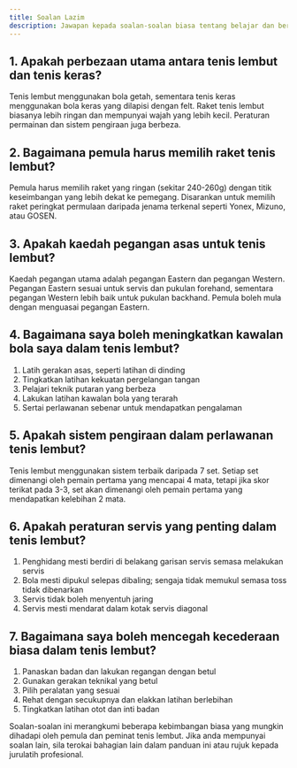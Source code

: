 ```yaml
---
title: Soalan Lazim
description: Jawapan kepada soalan-soalan biasa tentang belajar dan bermain tenis lembut
---
```


## 1. Apakah perbezaan utama antara tenis lembut dan tenis keras?

Tenis lembut menggunakan bola getah, sementara tenis keras menggunakan bola keras yang dilapisi dengan felt. Raket tenis lembut biasanya lebih ringan dan mempunyai wajah yang lebih kecil. Peraturan permainan dan sistem pengiraan juga berbeza.

## 2. Bagaimana pemula harus memilih raket tenis lembut?

Pemula harus memilih raket yang ringan (sekitar 240-260g) dengan titik keseimbangan yang lebih dekat ke pemegang. Disarankan untuk memilih raket peringkat permulaan daripada jenama terkenal seperti Yonex, Mizuno, atau GOSEN.

## 3. Apakah kaedah pegangan asas untuk tenis lembut?

Kaedah pegangan utama adalah pegangan Eastern dan pegangan Western. Pegangan Eastern sesuai untuk servis dan pukulan forehand, sementara pegangan Western lebih baik untuk pukulan backhand. Pemula boleh mula dengan menguasai pegangan Eastern.

## 4. Bagaimana saya boleh meningkatkan kawalan bola saya dalam tenis lembut?

1. Latih gerakan asas, seperti latihan di dinding
2. Tingkatkan latihan kekuatan pergelangan tangan
3. Pelajari teknik putaran yang berbeza
4. Lakukan latihan kawalan bola yang terarah
5. Sertai perlawanan sebenar untuk mendapatkan pengalaman

## 5. Apakah sistem pengiraan dalam perlawanan tenis lembut?

Tenis lembut menggunakan sistem terbaik daripada 7 set. Setiap set dimenangi oleh pemain pertama yang mencapai 4 mata, tetapi jika skor terikat pada 3-3, set akan dimenangi oleh pemain pertama yang mendapatkan kelebihan 2 mata.

## 6. Apakah peraturan servis yang penting dalam tenis lembut?

1. Penghidang mesti berdiri di belakang garisan servis semasa melakukan servis
2. Bola mesti dipukul selepas dibaling; sengaja tidak memukul semasa toss tidak dibenarkan
3. Servis tidak boleh menyentuh jaring
4. Servis mesti mendarat dalam kotak servis diagonal

## 7. Bagaimana saya boleh mencegah kecederaan biasa dalam tenis lembut?

1. Panaskan badan dan lakukan regangan dengan betul
2. Gunakan gerakan teknikal yang betul
3. Pilih peralatan yang sesuai
4. Rehat dengan secukupnya dan elakkan latihan berlebihan
5. Tingkatkan latihan otot dan inti badan

Soalan-soalan ini merangkumi beberapa kebimbangan biasa yang mungkin dihadapi oleh pemula dan peminat tenis lembut. Jika anda mempunyai soalan lain, sila terokai bahagian lain dalam panduan ini atau rujuk kepada jurulatih profesional.